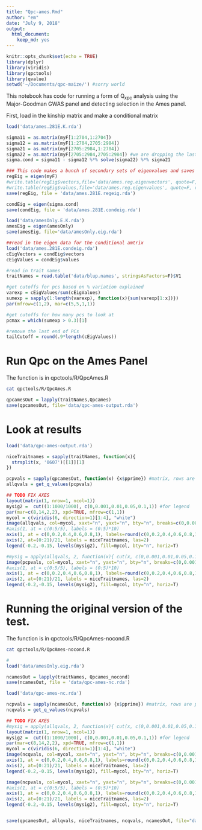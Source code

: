 ```yaml
---
title: "Qpc-ames.Rmd"
author: "em"
date: "July 9, 2018"
output:
  html_document:
    keep_md: yes
---
```


```r
knitr::opts_chunk$set(echo = TRUE)
library(dplyr)
library(viridis)
library(qpctools)
library(qvalue)
setwd('~/Documents/qpc-maize/') #sorry world

```

This notebook has code for running a form of Q<sub>xpc</sub> analysis using the Major-Goodman GWAS panel and detecting selection in the Ames panel.

First, load in the kinship matrix and make a conditional matrix
```r
load('data/ames.281E.K.rda')

sigma11 = as.matrix(myF[1:2704,1:2704])
sigma12 = as.matrix(myF[1:2704,2705:2984])
sigma21 = as.matrix(myF[2705:2984,1:2704])
sigma22 = as.matrix(myF[2705:2984,2705:2984]) #we are dropping the last row
sigma.cond = sigma11 - sigma12 %*% solve(sigma22) %*% sigma21 
```


```r
### This code makes a bunch of secondary sets of eigenvalues and saves them.
regEig = eigen(myF)
#write.table(regEig$vectors,file='data/ames.reg.eigenvectors', quote=F, row.names=F, col.names=F)
#write.table(regEig$values,file='data/ames.reg.eigenvalues', quote=F, row.names=F, col.names=F)
save(regEig, file = 'data/ames.281E.regeig.rda')

condEig = eigen(sigma.cond)
save(condEig, file = 'data/ames.281E.condeig.rda')

load('data/amesOnly.E.K.rda')
amesEig = eigen(amesOnly)
save(amesEig, file='data/amesOnly.eig.rda')

```

```r
##read in the eigen data for the conditional amtrix
load('data/ames.281E.condeig.rda')
cEigVectors = condEig$vectors
cEigValues = condEig$values

#read in trait names
traitNames = read.table('data/blup.names', stringsAsFactors=F)$V1

```

```r
#get cutoffs for pcs based on % variation explained
varexp = cEigValues/sum(cEigValues)
sumexp = sapply(1:length(varexp), function(x){sum(varexp[1:x])})
par(mfrow=c(1,2), mar=c(5,5,1,1))

#get cutoffs for how many pcs to look at
pcmax = which(sumexp > 0.3)[1]

#remove the last end of PCs 
tailCutoff = round(.9*length(cEigValues))
```


# Run Qpc on the Ames Panel

The function is in qpctools/R/QpcAmes.R
```bash
cat qpctools/R/QpcAmes.R
```


```r
qpcamesOut = lapply(traitNames,Qpcames)
save(qpcamesOut, file='data/qpc-ames-output.rda')

```

# Look at results
```r
load('data/qpc-ames-output.rda')

niceTraitnames = sapply(traitNames, function(x){
  strsplit(x, '0607')[[1]][1]
})

pcpvals = sapply(qpcamesOut, function(x) {x$pprime}) #matrix, rows are pvals, columns are traits
allqvals = get_q_values(pcpvals)

## TODO FIX AXES
layout(matrix(1, nrow=1, ncol=1))
mysig2 =  cut((1:1000/1000), c(0,0.001,0.01,0.05,0.1,1)) #for legend
par(mar=c(8,14,2,2), xpd=TRUE, mfrow=c(1,1))
mycol = c(viridis(6, direction=1)[1:4], "white")
image(allqvals, col=mycol, xaxt="n", yaxt="n", bty="n", breaks=c(0,0.001,0.01,0.05,0.1,1))
#axis(1, at = c(0:5/5), labels = (0:5)*10)
axis(1, at = c(0,0.2,0.4,0.6,0.8,1), labels=round(c(0,0.2,0.4,0.6,0.8,1)*nrow(allqvals)))
axis(2, at=(0:21)/21, labels = niceTraitnames, las=2)
legend(-0.2,-0.15, levels(mysig2), fill=mycol, bty="n", horiz=T)

#mysig = apply(allqvals, 2, function(x){ cut(x, c(0,0.001,0.01,0.05,0.1,1), labels=F)})
image(pcpvals, col=mycol, xaxt="n", yaxt="n", bty="n", breaks=c(0,0.001,0.01,0.05,0.1,1))
#axis(1, at = c(0:5/5), labels = (0:5)*10)
axis(1, at = c(0,0.2,0.4,0.6,0.8,1), labels=round(c(0,0.2,0.4,0.6,0.8,1)*nrow(allqvals)))
axis(2, at=(0:21)/21, labels = niceTraitnames, las=2)
legend(-0.2,-0.15, levels(mysig2), fill=mycol, bty="n", horiz=T)

```


# Running the original version of the test.

The function is in qpctools/R/QpcAmes-nocond.R
```bash
cat qpctools/R/QpcAmes-nocond.R
```


```r
#
load('data/amesOnly.eig.rda')

ncamesOut = lapply(traitNames, Qpcames_nocond)
save(ncamesOut, file = 'data/qpc-ames-nc.rda')

```

```r

load('data/qpc-ames-nc.rda')

ncpvals = sapply(ncamesOut, function(x) {x$pprime}) #matrix, rows are pvals, columns are traits
ncqvals = get_q_values(ncpvals)

## TODO FIX AXES
#mysig = apply(allqvals, 2, function(x){ cut(x, c(0,0.001,0.01,0.05,0.1,1), labels=F)})
layout(matrix(1, nrow=1, ncol=1))
mysig2 =  cut((1:1000/1000), c(0,0.001,0.01,0.05,0.1,1)) #for legend
par(mar=c(8,14,2,2), xpd=TRUE, mfrow=c(1,1))
mycol = c(viridis(6, direction=1)[1:4], "white")
image(ncqvals, col=mycol, xaxt="n", yaxt="n", bty="n", breaks=c(0,0.001,0.01,0.05,0.1,1))
axis(1, at = c(0,0.2,0.4,0.6,0.8,1), labels=round(c(0,0.2,0.4,0.6,0.8,1)*nrow(allqvals)))
axis(2, at=(0:21)/21, labels = niceTraitnames, las=2)
legend(-0.2,-0.15, levels(mysig2), fill=mycol, bty="n", horiz=T)

image(ncpvals, col=mycol, xaxt="n", yaxt="n", bty="n", breaks=c(0,0.001,0.01,0.05,0.1,1))
#axis(1, at = c(0:5/5), labels = (0:5)*10)
axis(1, at = c(0,0.2,0.4,0.6,0.8,1), labels=round(c(0,0.2,0.4,0.6,0.8,1)*nrow(allqvals)))
axis(2, at=(0:21)/21, labels = niceTraitnames, las=2)
legend(-0.2,-0.15, levels(mysig2), fill=mycol, bty="n", horiz=T)


save(qpcamesOut, allqvals, niceTraitnames, ncqvals, ncamesOut, file="data/ames_qpc_data.rda")
````

